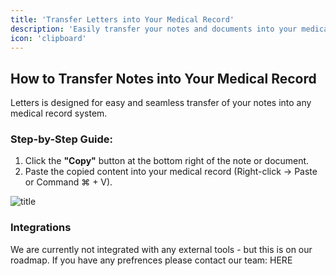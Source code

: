 ```yaml
---
title: 'Transfer Letters into Your Medical Record'
description: 'Easily transfer your notes and documents into your medical record system'
icon: 'clipboard'
---
```


## How to Transfer Notes into Your Medical Record

Letters is designed for easy and seamless transfer of your notes into any medical record system.

### Step-by-Step Guide:
1. Click the **"Copy"** button at the bottom right of the note or document.
2. Paste the copied content into your medical record (Right-click → Paste or Command ⌘ + V).

![title](/path/image.jpg)

### Integrations
We are currently not integrated with any external tools - but this is on our roadmap. If you have any prefrences please contact our team: HERE
